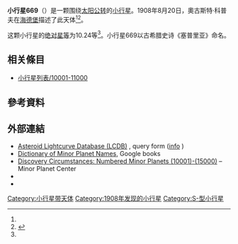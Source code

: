 {{Infobox planet
 | minorplanet     = yes
 | name            = 669 Kypria
 | background      = #D6D6D6
 | image = 
 | image_size      = 
 | caption         =
 | discovery_ref   =  <ref name="MPC-object" />
 | discoverer      = [[奧古斯特·科普夫|奧古斯特·科普夫]]
 | discovery_site  = [[海德堡|海德堡]]
 | discovered      = 1908年8月20日
 | mpc_name        = 669 Kypria
 | alt_names       = 669 Kypria
 | pronounced      = 
 | named_after     = <ref name="MPC-object" />
 | mp_category     = [[主帶小行星|主帶小行星]] <ref name="MPC-object" /><ref name="jpldata" />
 | orbit_ref       = <ref name="a">[http://ssd.jpl.nasa.gov/sbdb.cgi?sstr=669 669] {{Wayback|url=http://ssd.jpl.nasa.gov/sbdb.cgi?sstr=669 |date=20140822184725 }}，小行星數據庫瀏覽器（JPL Small-Body Database Browser）－[[美国国家航空航天局|美国国家航空航天局]]喷气推进实验室</ref>
 | epoch           = 2018-03-23.0（[[儒略日|JD]] 2458200.5）
 | uncertainty     = 0
 | observation_arc = 
 | aphelion = {{convert|3.240|AU|km|3|abbr=on|lk=out}}
 | perihelion      = {{convert|2.7830559|AU|km|3|abbr=on}}
 | semimajor       = 3.0117010
 | eccentricity    = 0.0759189
 | period          = 5.23[[儒略年|yr]]
 | mean_anomaly    = 30.36918[[度|°]]
 | mean_motion     = {{Deg2DMS|0.18857590|sup=ms}} / day
 | inclination     = 10.79286
 | asc_node        = 170.75124°
 | arg_peri        = 115.36161
 | mean_diameter   = 
 | rotation        = 
 | albedo          =
 | spectral_type   =
 | abs_magnitude   = 10.24<ref name="jpldata" />
}}
'''小行星669'''（{{lang-en|669 Kypria}}）是一颗围绕[[太阳|太阳]][[公转|公转]]的[[小行星|小行星]]。1908年8月20日，奧古斯特·科普夫在[[海德堡|海德堡]]描述了此天体<ref name="a" /><ref>{{cite news|title=小行星列表|url=http://cfa-www.harvard.edu/iau/lists/NumberedMPs.txt|accessdate=2018-10-19|newspaper=哈佛大学|archive-date=2008-05-17|archive-url=https://web.archive.org/web/20080517010638/http://cfa-www.harvard.edu/iau/lists/NumberedMPs.txt|dead-url=no}}</ref>。

这颗小行星的[[绝对星等|绝对星等]]为10.24等<ref name="a" />。小行星669以古希腊史诗《塞普里亚》命名。

== 相关條目 ==
*[[小行星列表/10001-11000|小行星列表/10001-11000]]

== 參考資料 ==
{{reflist|refs=

<ref name="jpldata">{{cite web
 |type         = 2018-01-26 last obs.
 |title        = JPL Small-Body Database Browser:669 Kypria-669 Kypria
 |url          = https://ssd.jpl.nasa.gov/sbdb.cgi?sstr=669
 |publisher    = [[Jet_Propulsion_Laboratory|Jet Propulsion Laboratory]]
 |accessdate   = 28 March 2018
 |archive-date = 2020-09-18
 |archive-url  = https://web.archive.org/web/20200918052703/https://ssd.jpl.nasa.gov/sbdb.cgi?sstr=669
 |dead-url     = no
}}</ref>

<ref name="MPC-object">{{cite web
  |title      = 669 Kypria
  |work      = Minor Planet Center
  |url      = https://www.minorplanetcenter.net/db_search/show_object?object_id=669
  |accessdate      = 28 March 2018
  |archive-date      = 2016-03-04
  |archive-url      = https://web.archive.org/web/20160304111136/http://minorplanetcenter.net/db_search/show_object?object_id=669
  |dead-url      = no
  }}</ref>

}}

==  外部連結 ==
* [http://www.minorplanet.info/PHP/lcdbsummaryquery.php Asteroid Lightcurve Database (LCDB)] {{Wayback|url=http://www.minorplanet.info/PHP/lcdbsummaryquery.php |date=20171210173955 }}, query form ([http://www.minorplanet.info/lightcurvedatabase.html info] {{Wayback|url=http://www.minorplanet.info/lightcurvedatabase.html |date=20171216050541 }})
* [https://books.google.com/books?id=aeAg1X7afOoC&pg Dictionary of Minor Planet Names], Google books
* [http://www.minorplanetcenter.net/iau/lists/NumberedMPs010001.html Discovery Circumstances: Numbered Minor Planets (10001)-(15000)] {{Wayback|url=http://www.minorplanetcenter.net/iau/lists/NumberedMPs010001.html |date=20180612162317 }} – Minor Planet Center
* {{AstDys|669}}
* {{JPL small body}}

{{Minor Planet Number|[[小行星668|小行星668]]|[[小行星670|小行星670]]}}
{{小天体}}

[[Category:小行星带天体|Category:小行星带天体]]
[[Category:1908年发现的小行星|Category:1908年发现的小行星]]
[[Category:S-型小行星|Category:S-型小行星]]